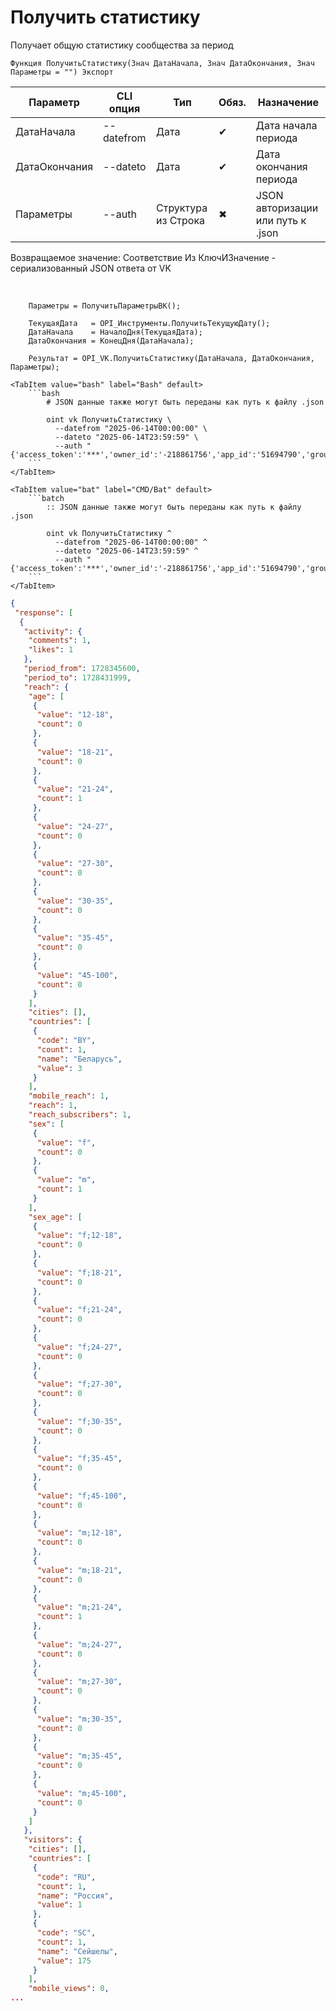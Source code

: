 ﻿---
sidebar_position: 1
description: Получить статистику и другие функции для работы с VK в Открытом пакете интеграций - бесплатной open-source библиотеке интеграций для 1С:Предприятие 8, OneScript и CLI
keywords: [1C, 1С, 1С:Предприятие, 1С:Предприятие 8.3, API, Интеграция, Сервисы, Обмен, OneScript, CLI, VK]
---


# Получить статистику
 Получает общую статистику сообщества за период



`Функция ПолучитьСтатистику(Знач ДатаНачала, Знач ДатаОкончания, Знач Параметры = "") Экспорт`

  | Параметр | CLI опция | Тип | Обяз. | Назначение |
  |-|-|-|-|-|
  | ДатаНачала | --datefrom | Дата | &#x2714; | Дата начала периода |
  | ДатаОкончания | --dateto | Дата | &#x2714; | Дата окончания периода |
  | Параметры | --auth | Структура из Строка | &#x2716; | JSON авторизации или путь к .json |

  
  Возвращаемое значение:   Соответствие Из КлючИЗначение - сериализованный JSON ответа от VK

<br/>




```bsl title="Пример использования для 1С:Предприятие/OneScript"
    Параметры = ПолучитьПараметрыВК();

    ТекущаяДата   = OPI_Инструменты.ПолучитьТекущуюДату();
    ДатаНачала    = НачалоДня(ТекущаяДата);
    ДатаОкончания = КонецДня(ДатаНачала);

    Результат = OPI_VK.ПолучитьСтатистику(ДатаНачала, ДатаОкончания, Параметры);
```
    

 <Tabs>
  
    <TabItem value="bash" label="Bash" default>
        ```bash
            # JSON данные также могут быть переданы как путь к файлу .json
            
            oint vk ПолучитьСтатистику \
              --datefrom "2025-06-14T00:00:00" \
              --dateto "2025-06-14T23:59:59" \
              --auth "{'access_token':'***','owner_id':'-218861756','app_id':'51694790','group_id':'218861756'}"
        ```
    </TabItem>
  
    <TabItem value="bat" label="CMD/Bat" default>
        ```batch
            :: JSON данные также могут быть переданы как путь к файлу .json
            
            oint vk ПолучитьСтатистику ^
              --datefrom "2025-06-14T00:00:00" ^
              --dateto "2025-06-14T23:59:59" ^
              --auth "{'access_token':'***','owner_id':'-218861756','app_id':'51694790','group_id':'218861756'}"
        ```
    </TabItem>
</Tabs>


```json title="Результат"
{
 "response": [
  {
   "activity": {
    "comments": 1,
    "likes": 1
   },
   "period_from": 1728345600,
   "period_to": 1728431999,
   "reach": {
    "age": [
     {
      "value": "12-18",
      "count": 0
     },
     {
      "value": "18-21",
      "count": 0
     },
     {
      "value": "21-24",
      "count": 1
     },
     {
      "value": "24-27",
      "count": 0
     },
     {
      "value": "27-30",
      "count": 0
     },
     {
      "value": "30-35",
      "count": 0
     },
     {
      "value": "35-45",
      "count": 0
     },
     {
      "value": "45-100",
      "count": 0
     }
    ],
    "cities": [],
    "countries": [
     {
      "code": "BY",
      "count": 1,
      "name": "Беларусь",
      "value": 3
     }
    ],
    "mobile_reach": 1,
    "reach": 1,
    "reach_subscribers": 1,
    "sex": [
     {
      "value": "f",
      "count": 0
     },
     {
      "value": "m",
      "count": 1
     }
    ],
    "sex_age": [
     {
      "value": "f;12-18",
      "count": 0
     },
     {
      "value": "f;18-21",
      "count": 0
     },
     {
      "value": "f;21-24",
      "count": 0
     },
     {
      "value": "f;24-27",
      "count": 0
     },
     {
      "value": "f;27-30",
      "count": 0
     },
     {
      "value": "f;30-35",
      "count": 0
     },
     {
      "value": "f;35-45",
      "count": 0
     },
     {
      "value": "f;45-100",
      "count": 0
     },
     {
      "value": "m;12-18",
      "count": 0
     },
     {
      "value": "m;18-21",
      "count": 0
     },
     {
      "value": "m;21-24",
      "count": 1
     },
     {
      "value": "m;24-27",
      "count": 0
     },
     {
      "value": "m;27-30",
      "count": 0
     },
     {
      "value": "m;30-35",
      "count": 0
     },
     {
      "value": "m;35-45",
      "count": 0
     },
     {
      "value": "m;45-100",
      "count": 0
     }
    ]
   },
   "visitors": {
    "cities": [],
    "countries": [
     {
      "code": "RU",
      "count": 1,
      "name": "Россия",
      "value": 1
     },
     {
      "code": "SC",
      "count": 1,
      "name": "Сейшелы",
      "value": 175
     }
    ],
    "mobile_views": 0,
...
```
